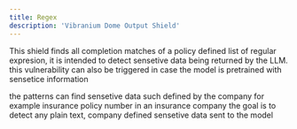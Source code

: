 ```yaml
---
title: Regex
description: 'Vibranium Dome Output Shield'
---
```


This shield finds all completion matches of a policy defined list of regular expresion, it is intended to detect sensetive data being returned by the LLM.
this vulnerability can also be triggered in case the model is pretrained with sensetice information

the patterns can find sensetive data such defined by the company for example insurance policy number in an insurance company
the goal is to detect any plain text, company defined sensetive data sent to the model